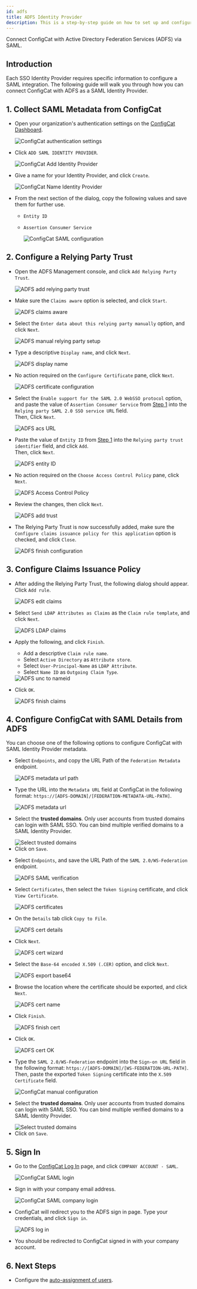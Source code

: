 ```yaml
---
id: adfs
title: ADFS Identity Provider
description: This is a step-by-step guide on how to set up and configure ADFS as a SAML Identity Provider for your organization.
---
```



Connect ConfigCat with Active Directory Federation Services (ADFS) via SAML.

## Introduction

Each SSO Identity Provider requires specific information to configure a SAML integration. The following guide will walk you through how you can connect ConfigCat with ADFS as a SAML Identity Provider.

## 1. Collect SAML Metadata from ConfigCat

- Open your organization's authentication settings on the <a href="https://app.configcat.com/organization/authentication" target="_blank">ConfigCat Dashboard</a>.

  <img className="bordered-img" src="/docs/assets/saml/dashboard/authentication.png" alt="ConfigCat authentication settings" decoding="async" loading="lazy"/>

- Click `ADD SAML IDENTITY PROVIDER`.

  <img className="bordered-img" src="/docs/assets/saml/dashboard/add_idp.png" alt="ConfigCat Add Identity Provider" decoding="async" loading="lazy"/>

- Give a name for your Identity Provider, and click `Create`.

  <img className="bordered-img" src="/docs/assets/saml/dashboard/adfs_name.png" alt="ConfigCat Name Identity Provider" decoding="async" loading="lazy"/>

- From the next section of the dialog, copy the following values and save them for further use.

  - `Entity ID`
  - `Assertion Consumer Service`

    <img className="bordered-img" src="/docs/assets/saml/dashboard/acs_entity_id_1.png" alt="ConfigCat SAML configuration" decoding="async" loading="lazy"/>

## 2. Configure a Relying Party Trust

- Open the ADFS Management console, and click `Add Relying Party Trust`.

  <img className="bordered-img" src="/docs/assets/saml/adfs/2_add_relying_party.png" alt="ADFS add relying party trust" decoding="async" loading="lazy"/>

- Make sure the `Claims aware` option is selected, and click `Start`.

  <img className="bordered-img" src="/docs/assets/saml/adfs/3_claims_aware.png" alt="ADFS claims aware" decoding="async" loading="lazy"/>

- Select the `Enter data about this relying party manually` option, and click `Next`.

  <img className="bordered-img" src="/docs/assets/saml/adfs/4_manual_metadata.png" alt="ADFS manual relying party setup" decoding="async" loading="lazy"/>

- Type a descriptive `Display name`, and click `Next`.

  <img className="bordered-img" src="/docs/assets/saml/adfs/5_name.png" alt="ADFS display name" decoding="async" loading="lazy"/>

- No action required on the `Configure Certificate` pane, click `Next`.

  <img className="bordered-img" src="/docs/assets/saml/adfs/6_configure_cert.png" alt="ADFS certificate configuration" decoding="async" loading="lazy"/>

- Select the `Enable support for the SAML 2.0 WebSSO protocol` option, and paste the value of `Assertion Consumer Service` from [Step 1](#1-collect-saml-metadata-from-configcat) into the `Relying party SAML 2.0 SSO service URL` field.  
Then, Click `Next`.

  <img className="bordered-img" src="/docs/assets/saml/adfs/7_acs_url.png" alt="ADFS acs URL" decoding="async" loading="lazy"/>

- Paste the value of `Entity ID` from [Step 1](#1-collect-saml-metadata-from-configcat) into the `Relying party trust identifier` field, and click `Add`.  
Then, click `Next`.

  <img className="bordered-img" src="/docs/assets/saml/adfs/8_add_entity_id.png" alt="ADFS entity ID" decoding="async" loading="lazy"/>

- No action required on the `Choose Access Control Policy` pane, click `Next`.

  <img className="bordered-img" src="/docs/assets/saml/adfs/9_access_control_policy.png" alt="ADFS Access Control Policy" decoding="async" loading="lazy"/>

- Review the changes, then click `Next`.

  <img className="bordered-img" src="/docs/assets/saml/adfs/10_ready_to_add_trust.png" alt="ADFS add trust" decoding="async" loading="lazy"/>

- The Relying Party Trust is now successfully added, make sure the `Configure claims issuance policy for this application` option is checked, and click `Close`.

  <img className="bordered-img" src="/docs/assets/saml/adfs/11_finish_party.png" alt="ADFS finish configuration" decoding="async" loading="lazy"/>

## 3. Configure Claims Issuance Policy

- After adding the Relying Party Trust, the following dialog should appear.  
Click `Add rule`.

  <img className="bordered-img" src="/docs/assets/saml/adfs/12_edit_claims.png" alt="ADFS edit claims" decoding="async" loading="lazy"/>

- Select `Send LDAP Attributes as Claims` as the `Claim rule template`, and click `Next`.

  <img className="bordered-img" src="/docs/assets/saml/adfs/13_ldap_claims.png" alt="ADFS LDAP claims" decoding="async" loading="lazy"/>

- Apply the following, and click `Finish`.

  - Add a descriptive `Claim rule name`.
  - Select `Active Directory` as `Attribute store`.
  - Select `User-Principal-Name` as `LDAP Attribute`.
  - Select `Name ID` as `Outgoing Claim Type`.

  <img className="bordered-img" src="/docs/assets/saml/adfs/14_unc_to_nameid.png" alt="ADFS unc to nameid" decoding="async" loading="lazy"/>

- Click `OK`.

  <img className="bordered-img" src="/docs/assets/saml/adfs/15_finish_claims.png" alt="ADFS finish claims" decoding="async" loading="lazy"/>

## 4. Configure ConfigCat with SAML Details from ADFS

You can choose one of the following options to configure ConfigCat with SAML Identity Provider metadata.

<Tabs>
  <TabItem value="metadataUrl" label="Metadata URL" default>
    <ul>
      <li>
        <p>Select <code>Endpoints</code>, and copy the URL Path of the <code>Federation Metadata</code> endpoint.</p>
        <img className="bordered-img" src="/docs/assets/saml/adfs/metadata_url.png" alt="ADFS metadata url path" decoding="async" loading="lazy"/>
      </li>
      <li>
        <p>Type the URL into the <code>Metadata URL</code> field at ConfigCat in the following format: <code>https://[ADFS-DOMAIN]/[FEDERATION-METADATA-URL-PATH]</code>.</p>
        <img className="bordered-img" src="/docs/assets/saml/adfs/cc_metadata_new.png" alt="ADFS metadata url" decoding="async" loading="lazy"/>
      </li>
      <li>
        <p>Select the <strong>trusted domains</strong>. Only user accounts from trusted domains can login with SAML SSO. You can bind multiple verified domains to a SAML Identity Provider.</p>
        <img className="bordered-img" src="/docs/assets/saml/dashboard/select_trusted_domains.png" alt="Select trusted domains" decoding="async" loading="lazy"/>
      </li>
      <li>
        Click on <code>Save</code>.
      </li>
    </ul>
  </TabItem>
  <TabItem value="manual" label="Manual Configuration">
    <ul>
      <li>
        <p>Select <code>Endpoints</code>, and save the URL Path of the <code>SAML 2.0/WS-Federation</code> endpoint.</p>
        <img className="bordered-img" src="/docs/assets/saml/adfs/login_url.png" alt="ADFS SAML verification" decoding="async" loading="lazy"/>
      </li>
      <li>
        <p>Select <code>Certificates</code>, then select the <code>Token Signing</code> certificate, and click <code>View Certificate</code>.</p>
        <img className="bordered-img" src="/docs/assets/saml/adfs/view_cert.png" alt="ADFS certificates" decoding="async" loading="lazy"/>
      </li>
      <li>
        <p>On the <code>Details</code> tab click <code>Copy to File</code>.</p>
        <img className="bordered-img" src="/docs/assets/saml/adfs/copy_cert_to_file.png" alt="ADFS cert details" decoding="async" loading="lazy"/>
      </li>
      <li>
        <p>Click <code>Next</code>.</p>
        <img className="bordered-img" src="/docs/assets/saml/adfs/cert_wizard.png" alt="ADFS cert wizard" decoding="async" loading="lazy"/>
      </li>
      <li>
        <p>Select the <code>Base-64 encoded X.509 (.CER)</code> option, and click <code>Next</code>.</p>
        <img className="bordered-img" src="/docs/assets/saml/adfs/cert_export_base64.png" alt="ADFS export base64" decoding="async" loading="lazy"/>
      </li>
      <li>
        <p>Browse the location where the certificate should be exported, and click <code>Next</code>.</p>
        <img className="bordered-img" src="/docs/assets/saml/adfs/cert_name.png" alt="ADFS cert name" decoding="async" loading="lazy"/>
      </li>
      <li>
        <p>Click <code>Finish</code>.</p>
        <img className="bordered-img" src="/docs/assets/saml/adfs/cert_finish.png" alt="ADFS finish cert" decoding="async" loading="lazy"/>
      </li>
      <li>
        <p>Click <code>OK</code>.</p>
        <img className="bordered-img" src="/docs/assets/saml/adfs/cert_export_ok.png" alt="ADFS cert OK" decoding="async" loading="lazy"/>
      </li>
      <li>
        <p>Type the <code>SAML 2.0/WS-Federation</code> endpoint into the <code>Sign-on URL</code> field in the following format: <code>https://[ADFS-DOMAIN]/[WS-FEDERATION-URL-PATH]</code>.
        Then, paste the exported <code>Token Signing</code> certificate into the <code>X.509 Certificate</code> field.</p>
        <img className="bordered-img" src="/docs/assets/saml/adfs/cc_manual_new.png" alt="ConfigCat manual configuration" decoding="async" loading="lazy"/>
      </li>
      <li>
        <p>Select the <strong>trusted domains</strong>. Only user accounts from trusted domains can login with SAML SSO. You can bind multiple verified domains to a SAML Identity Provider.</p>
        <img className="bordered-img" src="/docs/assets/saml/dashboard/select_trusted_domains.png" alt="Select trusted domains" decoding="async" loading="lazy"/>
      </li>
      <li>
        Click on <code>Save</code>.
      </li>
    </ul>
  </TabItem>
</Tabs>

## 5. Sign In

- Go to the <a href="https://app.configcat.com/auth/login" target="_blank">ConfigCat Log In</a> page, and click `COMPANY ACCOUNT - SAML`.

  <img className="bordered-img" src="/docs/assets/saml/dashboard/saml_login.png" alt="ConfigCat SAML login" decoding="async" loading="lazy"/>

- Sign in with your company email address.

  <img className="bordered-img" src="/docs/assets/saml/dashboard/company_email.png" alt="ConfigCat SAML company login" decoding="async" loading="lazy"/>

- ConfigCat will redirect you to the ADFS sign in page. Type your credentials, and click `Sign in`.

  <img className="bordered-img" src="/docs/assets/saml/adfs/login.png" alt="ADFS log in" decoding="async" loading="lazy"/>

- You should be redirected to ConfigCat signed in with your company account.

## 6. Next Steps

- Configure the [auto-assignment of users](../../auto-assign-users.mdx).
